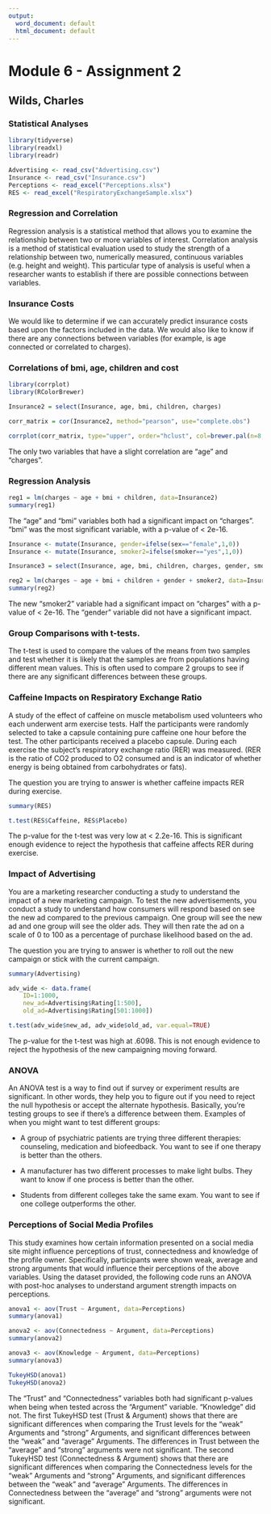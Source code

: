 ---
output:
  word_document: default
  html_document: default
---
# Module 6 - Assignment 2
## Wilds, Charles
### Statistical Analyses

```{r}
library(tidyverse)
library(readxl)
library(readr)

Advertising <- read_csv("Advertising.csv")
Insurance <- read_csv("Insurance.csv")
Perceptions <- read_excel("Perceptions.xlsx")
RES <- read_excel("RespiratoryExchangeSample.xlsx")

```

### Regression and Correlation

Regression analysis is a statistical method that allows you to examine the relationship between two or more variables of interest. Correlation analysis is a method of statistical evaluation used to study the strength of a relationship between two, numerically measured, continuous variables (e.g. height and weight). This particular type of analysis is useful when a researcher wants to establish if there are possible connections between variables.

### Insurance Costs

We would like to determine if we can accurately predict insurance costs based upon the factors included in the data. We would also like to know if there are any connections between variables (for example, is age connected or correlated to charges).

### Correlations of bmi, age, children and cost

```{r}
library(corrplot)
library(RColorBrewer)

Insurance2 = select(Insurance, age, bmi, children, charges)

corr_matrix = cor(Insurance2, method="pearson", use="complete.obs")

corrplot(corr_matrix, type="upper", order="hclust", col=brewer.pal(n=8, name="RdYlBu"))


```

The only two variables that have a slight correlation are "age" and "charges".

### Regression Analysis

```{r}
reg1 = lm(charges ~ age + bmi + children, data=Insurance2)
summary(reg1)
```

The "age" and "bmi" variables both had a significant impact on "charges". "bmi" was the most significant variable, with a p-value of < 2e-16.

```{r}
Insurance <- mutate(Insurance, gender=ifelse(sex=="female",1,0))
Insurance <- mutate(Insurance, smoker2=ifelse(smoker=="yes",1,0))

Insurance3 = select(Insurance, age, bmi, children, charges, gender, smoker2)

reg2 = lm(charges ~ age + bmi + children + gender + smoker2, data=Insurance3)
summary(reg2)

```

The new "smoker2" variable had a significant impact on "charges" with a p-value of < 2e-16. The "gender" variable did not have a significant impact.

### Group Comparisons with t-tests.

The t-test is used to compare the values of the means from two samples and test whether it is likely that the samples are from populations having different mean values. This is often used to compare 2 groups to see if there are any significant differences between these groups.

### Caffeine Impacts on Respiratory Exchange Ratio

A study of the effect of caffeine on muscle metabolism used volunteers who each underwent arm exercise
tests. Half the participants were randomly selected to take a capsule containing pure caffeine one hour
before the test. The other participants received a placebo capsule. During each exercise the subject's
respiratory exchange ratio (RER) was measured. (RER is the ratio of CO2 produced to O2 consumed and is an indicator of whether energy is being obtained from carbohydrates or fats).

The question you are trying to answer is whether caffeine impacts RER during exercise.

```{r}
summary(RES)

t.test(RES$Caffeine, RES$Placebo)
```
The p-value for the t-test was very low at < 2.2e-16. This is significant enough evidence to reject the hypothesis that caffeine affects RER during exercise.

### Impact of Advertising

You are a marketing researcher conducting a study to understand the impact of a new marketing campaign. To test the new advertisements, you conduct a study to understand how consumers will respond based on see the new ad compared to the previous campaign. One group will see the new ad and one group will see the older ads. They will then rate the ad on a scale of 0 to 100 as a percentage of purchase likelihood based on the ad.

The question you are trying to answer is whether to roll out the new campaign or stick with the current campaign.

```{r}
summary(Advertising)

adv_wide <- data.frame(
    ID=1:1000,
    new_ad=Advertising$Rating[1:500],
    old_ad=Advertising$Rating[501:1000])

t.test(adv_wide$new_ad, adv_wide$old_ad, var.equal=TRUE)

```

The p-value for the t-test was high at .6098. This is not enough evidence to reject the hypothesis of the new campaigning moving forward.

### ANOVA

An ANOVA test is a way to find out if survey or experiment results are significant. In other words, they help you to figure out if you need to reject the null hypothesis or accept the alternate hypothesis. Basically, you’re testing groups to see if there’s a difference between them. Examples of when you might want to test different groups:

- A group of psychiatric patients are trying three different therapies: counseling, medication and
biofeedback. You want to see if one therapy is better than the others.

- A manufacturer has two different processes to make light bulbs. They want to know if one process is
better than the other.

- Students from different colleges take the same exam. You want to see if one college outperforms the
other.

### Perceptions of Social Media Profiles

This study examines how certain information presented on a social media site might influence perceptions of trust, connectedness and knowledge of the profile owner. Specifically, participants were shown weak, average and strong arguments that would influence their perceptions of the above variables. Using the dataset provided, the following code runs an ANOVA with post-hoc analyses to understand argument strength impacts on perceptions.

```{r}
anova1 <- aov(Trust ~ Argument, data=Perceptions)
summary(anova1)

anova2 <- aov(Connectedness ~ Argument, data=Perceptions)
summary(anova2)

anova3 <- aov(Knowledge ~ Argument, data=Perceptions)
summary(anova3)

TukeyHSD(anova1)
TukeyHSD(anova2)
```

The "Trust" and "Connectedness" variables both had significant p-values when being when tested across the "Argument" variable. "Knowledge" did not. The first TukeyHSD test (Trust & Argument) shows that there are significant differences when comparing the Trust levels for the "weak" Arguments and "strong" Arguments, and significant differences between the "weak" and "average" Arguments. The differences in Trust between the "average" and "strong" arguments were not significant. The second TukeyHSD test (Connectedness & Argument) shows that there are significant differences when comparing the Connectedness levels for the "weak" Arguments and "strong" Arguments, and significant differences between the "weak" and "average" Arguments. The differences in Connectedness between the "average" and "strong" arguments were not significant.









